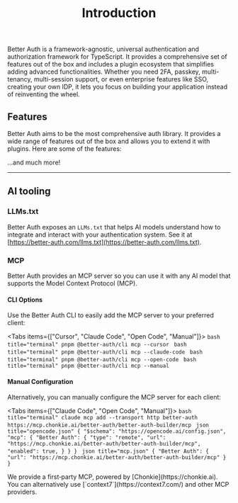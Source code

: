 ﻿---
title: Introduction
description: Introduction to Better Auth.
---

Better Auth is a framework-agnostic, universal authentication and authorization framework for TypeScript. It provides a comprehensive set of features out of the box and includes a plugin ecosystem that simplifies adding advanced functionalities. Whether you need 2FA, passkey, multi-tenancy, multi-session support, or even enterprise features like SSO, creating your own IDP, it lets you focus on building your application instead of reinventing the wheel.

## Features

Better Auth aims to be the most comprehensive auth library. It provides a wide range of features out of the box and allows you to extend it with plugins. Here are some of the features:

<Features/>

...and much more!

---

## AI tooling

### LLMs.txt

Better Auth exposes an `LLMs.txt` that helps AI models understand how to integrate and interact with your authentication system. See it at [https://better-auth.com/llms.txt](https://better-auth.com/llms.txt).

### MCP

Better Auth provides an MCP server so you can use it with any AI model that supports the Model Context Protocol (MCP).

<AddToCursor />

#### CLI Options

Use the Better Auth CLI to easily add the MCP server to your preferred client:

<Tabs items={["Cursor", "Claude Code", "Open Code", "Manual"]}>
    <Tab value="Cursor">
      ```bash title="terminal"
      pnpm @better-auth/cli mcp --cursor
      ```
    </Tab>
    <Tab value="Claude Code">
      ```bash title="terminal"
      pnpm @better-auth/cli mcp --claude-code
      ```
    </Tab>
    <Tab value="Open Code">
      ```bash title="terminal"
      pnpm @better-auth/cli mcp --open-code
      ```
    </Tab>
    <Tab value="Manual">
      ```bash title="terminal"
      pnpm @better-auth/cli mcp --manual
      ```
    </Tab>
</Tabs>

#### Manual Configuration

Alternatively, you can manually configure the MCP server for each client:

<Tabs items={["Claude Code", "Open Code", "Manual"]}>
    <Tab value="Claude Code">
      ```bash title="terminal"
      claude mcp add --transport http better-auth https://mcp.chonkie.ai/better-auth/better-auth-builder/mcp
      ```
    </Tab>
    <Tab value="Open Code">
      ```json title="opencode.json"
        {
            "$schema": "https://opencode.ai/config.json",
            "mcp": {
                "Better Auth": {
                    "type": "remote",
                    "url": "https://mcp.chonkie.ai/better-auth/better-auth-builder/mcp",
                    "enabled": true,
                }
            }
        }
      ```
    </Tab>
    <Tab value="Manual">
     ```json title="mcp.json"
    {
        "Better Auth": {
            "url": "https://mcp.chonkie.ai/better-auth/better-auth-builder/mcp"
        }
    }
    ```
    </Tab>
</Tabs>

<Callout>
We provide a first‑party MCP, powered by [Chonkie](https://chonkie.ai). You can alternatively use [`context7`](https://context7.com/) and other MCP providers.
</Callout>


